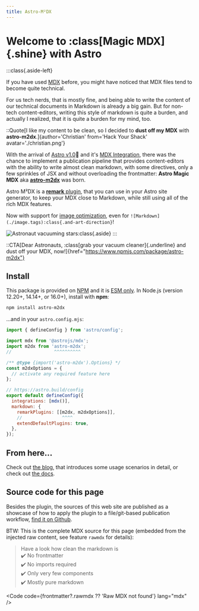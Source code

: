 ```yaml
---
title: Astro-M²DX
---
```


# Welcome to :class[Magic MDX]{.shine} with Astro

:::class{.aside-left}

If you have used [MDX](https://mdxjs.com) before, you might have noticed that MDX files tend to become quite technical.

For us tech nerds, that is mostly fine, and being able to write the content of our technical documents in Markdown is already a big gain. But for non-tech content-editors, writing this style of markdown is quite a burden, and actually I realized, that it is quite a burden for my mind, too.

::Quote[I like my content to be clean, so I decided to **dust off my MDX** with **astro-m2dx**.]{author='Christian' from='Hack Your Shack' avatar='./christian.png'}

With the arrival of [Astro v1.0](https://astro.build)🚀 and it's [MDX Integration](https://docs.astro.build/en/guides/integrations-guide/mdx/), there was the chance to implement a publication pipeline that provides content-editors with the ability to write almost clean markdown, with some directives, only a few sprinkles of JSX and without overloading the frontmatter: **Astro Magic MDX** aka [**astro-m2dx**](https://www.npmjs.com/package/astro-m2dx) was born.

Astro M²DX is a [**remark** plugin](https://remark.js.org/), that you can use in your Astro site generator, to keep your MDX close to Markdown, while still using all of the rich MDX features.

Now with support for [image optimization](/blog/working-with-images), even for `![Markdown](./image.tags):class{.and-art-direction}`!

![Astronaut vacuuming stars](./astronaut.jpg):class{.aside}
:::

::CTA[Dear Astronauts, :class[grab your vacuum cleaner]{.underline} and dust off your MDX, now!]{href="https://www.npmjs.com/package/astro-m2dx"}

## Install

This package is provided on [NPM](https://www.npmjs.com/package/astro-m2dx) and it is [ESM only](https://gist.github.com/sindresorhus/a39789f98801d908bbc7ff3ecc99d99c).
In Node.js (version 12.20+, 14.14+, or 16.0+), install with **npm**:

```sh
npm install astro-m2dx
```

...and in your `astro.config.mjs`:

```js
import { defineConfig } from 'astro/config';

import mdx from '@astrojs/mdx';
import m2dx from 'astro-m2dx';
//                ^^^^^^^^^^

/** @type {import('astro-m2dx').Options} */
const m2dxOptions = {
  // activate any required feature here
};

// https://astro.build/config
export default defineConfig({
  integrations: [mdx()],
  markdown: {
    remarkPlugins: [[m2dx, m2dxOptions]],
    //               ^^^^
    extendDefaultPlugins: true,
  },
});
```

## From here...

Check out [the blog](/blog), that introduces some usage scenarios in detail, or check out [the docs](/docs).

## Source code for this page

Besides the plugin, the sources of this web site are published as a showcase of how to apply the plugin to a file/git-based publication workflow, [find it on Github](https://github.com/christian-hackyourshack/npm/tree/main/apps/astro-m2dx).

BTW: This is the complete MDX source for this page (embedded from the injected raw content, see feature `rawmdx` for details):

> Have a look how clean the markdown is  
> ✔️ No frontmatter  
> ✔️ No imports required  
> ✔️ Only very few components  
> ✔️ Mostly pure markdown

<Code code={frontmatter?.rawmdx ?? 'Raw MDX not found'} lang="mdx" />
